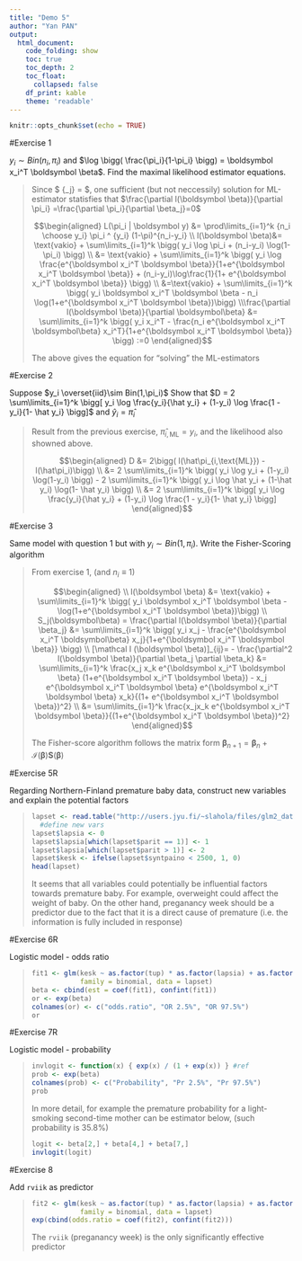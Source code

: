 ```yaml
---
title: "Demo 5"
author: "Yan PAN"
output:
  html_document:
    code_folding: show
    toc: true
    toc_depth: 2
    toc_float:
      collapsed: false
    df_print: kable
    theme: 'readable'
---
```


```r
knitr::opts_chunk$set(echo = TRUE)
```

#Exercise 1

$y_i\sim Bin(n_i,\pi_i)$ and $\log \bigg( \frac{\pi_i}{1-\pi_i} \bigg) = \boldsymbol x_i^T \boldsymbol \beta$. Find the maximal likelihood estimator equations.

<blockquote>
Since $ \frac {\partial l(\boldsymbol \beta)} {\partial\beta_j} = \frac{\partial l(\boldsymbol \beta)}{\partial \pi_i} \frac{\partial \pi_i}{\partial \beta_j}$, one sufficient (but not neccessily) solution for ML-estimator statisfies that $\frac{\partial l(\boldsymbol \beta)}{\partial \pi_i} =\frac{\partial \pi_i}{\partial \beta_j}=0$

$$\begin{aligned} L(\pi_i | \boldsymbol y)
&= \prod\limits_{i=1}^k {n_i \choose y_i} \pi_i ^ {y_i} (1-\pi)^{n_i-y_i}
\\ l(\boldsymbol \beta)&= \text{vakio} + \sum\limits_{i=1}^k \bigg(  y_i \log \pi_i + (n_i-y_i) \log(1-\pi_i) \bigg)
\\ &= \text{vakio} + \sum\limits_{i=1}^k \bigg( y_i \log \frac{e^{\boldsymbol x_i^T \boldsymbol \beta}}{1+e^{\boldsymbol x_i^T \boldsymbol \beta}} + (n_i-y_i)\log\frac{1}{1+ e^{\boldsymbol x_i^T \boldsymbol \beta}} \bigg)
\\ &=\text{vakio} + \sum\limits_{i=1}^k \bigg( y_i \boldsymbol x_i^T \boldsymbol \beta - n_i \log(1+e^{\boldsymbol x_i^T \boldsymbol \beta})\bigg)
\\\frac{\partial l(\boldsymbol \beta)}{\partial \boldsymbol\beta} &= \sum\limits_{i=1}^k \bigg( y_i x_i^T - \frac{n_i e^{\boldsymbol x_i^T \boldsymbol\beta} x_i^T}{1+e^{\boldsymbol x_i^T \boldsymbol \beta}}  \bigg) :=0
\end{aligned}$$

The above gives the equation for "solving" the ML-estimators

</blockquote>

#Exercise 2

Suppose $y_i \overset{iid}\sim Bin(1,\pi_i)$ Show that $D = 2 \sum\limits_{i=1}^k \bigg[ y_i \log \frac{y_i}{\hat y_i} + (1-y_i) \log \frac{1 - y_i}{1- \hat y_i}  \bigg]$ and $\hat y_i = \hat\pi_i$

<blockquote>
Result from the previous exercise, $\hat\pi_{i,\text{ML}} = y_i$, and the likelihood also showned above.

$$\begin{aligned} D
&= 2\bigg( l(\hat\pi_{i,\text{ML}}) - l(\hat\pi_i)\bigg)
\\ &= 2 \sum\limits_{i=1}^k \bigg( y_i \log y_i + (1-y_i) \log(1-y_i) \bigg) - 2 \sum\limits_{i=1}^k \bigg( y_i \log \hat y_i + (1-\hat y_i) \log(1- \hat y_i) \bigg)
\\ &=  2 \sum\limits_{i=1}^k \bigg[ y_i \log \frac{y_i}{\hat y_i} + (1-y_i) \log \frac{1 - y_i}{1- \hat y_i}  \bigg]
\end{aligned}$$

</blockquote>

#Exercise 3

Same model with question 1 but with $y_i \sim Bin(1,\pi_i)$. Write the Fisher-Scoring algorithm

<blockquote>
From exercise 1, (and $n_i \equiv 1$)

$$\begin{aligned} 
\\ l(\boldsymbol \beta) &= \text{vakio} + \sum\limits_{i=1}^k \bigg( y_i \boldsymbol x_i^T \boldsymbol \beta - \log(1+e^{\boldsymbol x_i^T \boldsymbol \beta})\bigg)
\\ S_j(\boldsymbol\beta) = \frac{\partial l(\boldsymbol \beta)}{\partial \beta_j} &= \sum\limits_{i=1}^k \bigg( y_i x_j - \frac{e^{\boldsymbol x_i^T \boldsymbol\beta} x_j}{1+e^{\boldsymbol x_i^T \boldsymbol \beta}}  \bigg)
\\ [\mathcal I (\boldsymbol \beta)]_{ij}= -  \frac{\partial^2 l(\boldsymbol \beta)}{\partial \beta_j \partial \beta_k} &= \sum\limits_{i=1}^k \frac{x_j x_k e^{\boldsymbol x_i^T \boldsymbol \beta} (1+e^{\boldsymbol x_i^T \boldsymbol \beta}) - x_j e^{\boldsymbol x_i^T \boldsymbol \beta} e^{\boldsymbol x_i^T \boldsymbol \beta} x_k}{(1+ e^{\boldsymbol x_i^T \boldsymbol \beta})^2}
\\ &= \sum\limits_{i=1}^k \frac{x_jx_k e^{\boldsymbol x_i^T \boldsymbol \beta}}{(1+e^{\boldsymbol x_i^T \boldsymbol \beta})^2}
\end{aligned}$$

The Fisher-score algorithm follows the matrix form $\boldsymbol\beta_{n+1} = \boldsymbol\beta_n + \mathcal I(\boldsymbol \beta) \boldsymbol S(\boldsymbol \beta)$
</blockquote>


#Exercise 5R

Regarding Northern-Finland premature baby data, construct new variables and explain the potential factors

<blockquote>
```r
lapset <- read.table("http://users.jyu.fi/~slahola/files/glm2_datoja/lapset.txt")
  #define new vars
lapset$lapsia <- 0
lapset$lapsia[which(lapset$parit == 1)] <- 1
lapset$lapsia[which(lapset$parit > 1)] <- 2
lapset$kesk <- ifelse(lapset$syntpaino < 2500, 1, 0)
head(lapset)
```

It seems that all variables could potentially be influential factors towards premature baby. For example, overweight could affect the weight of baby. On the other hand, preganancy week should be a predictor due to the fact that it is a direct cause of premature (i.e. the information is fully included in response)
</blockquote>

#Exercise 6R

Logistic model - odds ratio

<blockquote>
```r
fit1 <- glm(kesk ~ as.factor(tup) * as.factor(lapsia) + as.factor(sukup) ,
            family = binomial, data = lapset)
beta <- cbind(est = coef(fit1), confint(fit1))
or <- exp(beta)
colnames(or) <- c("odds.ratio", "OR 2.5%", "OR 97.5%")
or

```
</blockquote>

#Exercise 7R

Logistic model - probability

<blockquote>
```r
invlogit <- function(x) { exp(x) / (1 + exp(x)) } #ref
prob <- exp(beta)
colnames(prob) <- c("Probability", "Pr 2.5%", "Pr 97.5%")
prob
```

In more detail, for example the premature probability for a light-smoking second-time mother can be estimator below, (such probability is 35.8%)

```r
logit <- beta[2,] + beta[4,] + beta[7,]
invlogit(logit)
```
</blockquote>

#Exercise 8

Add `rviik` as predictor

<blockquote>
```r
fit2 <- glm(kesk ~ as.factor(tup) * as.factor(lapsia) + as.factor(sukup) + rviik,
            family = binomial, data = lapset)
exp(cbind(odds.ratio = coef(fit2), confint(fit2)))
```

The `rviik` (preganancy week) is the only significantly effective predictor
</blockquote>